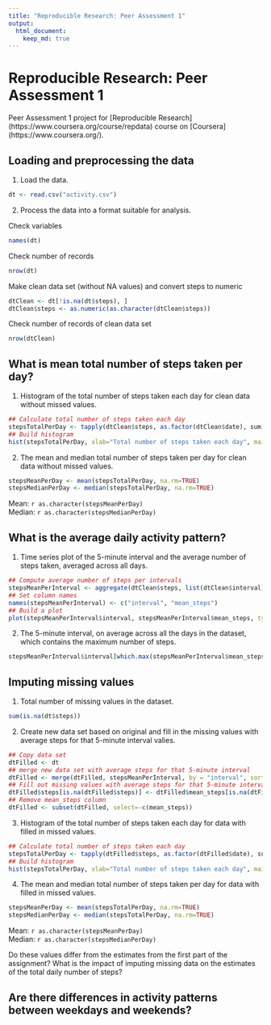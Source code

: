 ```yaml
---
title: "Reproducible Research: Peer Assessment 1"
output: 
  html_document:
    keep_md: true
---
```


# Reproducible Research: Peer Assessment 1
Peer Assessment 1 project for [Reproducible Research] (https://www.coursera.org/course/repdata) course on [Coursera] (https://www.coursera.org/).

## Loading and preprocessing the data

1. Load the data.
```r
dt <- read.csv("activity.csv")
```

2. Process the data into a format suitable for analysis.

Check variables
```r
names(dt)
```

Check number of records
```r
nrow(dt)
```

Make clean data set (without NA values) and convert steps to numeric
```r
dtClean <- dt[!is.na(dt$steps), ]
dtClean$steps <- as.numeric(as.character(dtClean$steps))
```

Check number of records of clean data set
```r
nrow(dtClean)
```

## What is mean total number of steps taken per day?

1. Histogram of the total number of steps taken each day for clean data without missed values.
```r
## Calculate total number of steps taken each day
stepsTotalPerDay <- tapply(dtClean$steps, as.factor(dtClean$date), sum)
## Build histogram
hist(stepsTotalPerDay, xlab="Total number of steps taken each day", main="Histogram of the total number of steps taken each day", sub=" for clean data without missed values", col="blue")
```

2. The mean and median total number of steps taken per day for clean data without missed values.
```r
stepsMeanPerDay <- mean(stepsTotalPerDay, na.rm=TRUE)
stepsMedianPerDay <- median(stepsTotalPerDay, na.rm=TRUE)
```
Mean: `r as.character(stepsMeanPerDay)`  
Median: `r as.character(stepsMedianPerDay)`

## What is the average daily activity pattern?

1. Time series plot of the 5-minute interval and the average number of steps taken, averaged across all days.
```r
## Compute average number of steps per intervals
stepsMeanPerInterval <- aggregate(dtClean$steps, list(dtClean$interval), mean)
## Set column names
names(stepsMeanPerInterval) <- c("interval", "mean_steps")
## Build a plot
plot(stepsMeanPerInterval$interval, stepsMeanPerInterval$mean_steps, type="l", xlab="5-minute intervals", ylab="average number of steps", main="Average number of steps per 5-minute intervals", col="blue")
```

2. The 5-minute interval, on average across all the days in the dataset,  which contains the maximum number of steps.

```r
stepsMeanPerInterval$interval[which.max(stepsMeanPerInterval$mean_steps)]
```

## Imputing missing values

1. Total number of missing values in the dataset.
```r
sum(is.na(dt$steps))
```

2. Create new data set based on original and fill in the missing values with average steps for that 5-minute interval valies.
```r
## Copy data set
dtFilled <- dt
## merge new data set with average steps for that 5-minute interval
dtFilled <- merge(dtFilled, stepsMeanPerInterval, by = "interval", sort=FALSE)
## Fill out missing values with average steps for that 5-minute interval
dtFilled$steps[is.na(dtFilled$steps)] <- dtFilled$mean_steps[is.na(dtFilled$steps)] 
## Remove mean_steps column
dtFilled <- subset(dtFilled, select=-c(mean_steps))
```

3. Histogram of the total number of steps taken each day for data with filled in missed values.
```r
## Calculate total number of steps taken each day
stepsTotalPerDay <- tapply(dtFilled$steps, as.factor(dtFilled$date), sum)
## Build histogram
hist(stepsTotalPerDay, xlab="Total number of steps taken each day", main="Histogram of the total number of steps taken each day", sub="for data with filled in missed values", col="red")
```

4. The mean and median total number of steps taken per day for data with filled in missed values.
```r
stepsMeanPerDay <- mean(stepsTotalPerDay, na.rm=TRUE)
stepsMedianPerDay <- median(stepsTotalPerDay, na.rm=TRUE)
```
Mean: `r as.character(stepsMeanPerDay)`  
Median: `r as.character(stepsMedianPerDay)`

Do these values differ from the estimates from the first part of the assignment? What is the impact of imputing missing data on the estimates of the total daily number of steps?


## Are there differences in activity patterns between weekdays and weekends?
